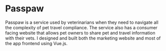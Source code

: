 <ImageZoom
  src="/projects/passpaw/site-1.png"
  alt="Screenshot of the Passpaw website"
/>

# Passpaw

<ProjectDetail title="Role" description="Designer + Engineer" />
<ProjectDetail title="Time" description="2024 ↔ present" />
<ProjectDetail
  title="Tools"
  description="Figma, Framer, Vue.js, Nest, TailwindCSS, shadcn"
/>
<ProjectDetail
  title="See live"
  description="passpaw.com"
  link="https://passpaw.com/"
/>

Passpaw is a service used by veterinarians when they need to navigate all the complexity of pet travel compliance. The service also has a consumer facing website that allows pet owners to share pet and travel information with their vets. I designed and built both the marketing website and most of the app frontend using Vue.js.

<ImageZoom
  src="/projects/passpaw/app-1.png"
  alt="Screenshot of Passpaw app showing a dashboard with all tasks and applications"
/>

<ImageZoom
  src="/projects/passpaw/app-2.png"
  alt="Screenshot of Passpaw app showing all tasks related to a travel application"
/>

<ImageZoom
  src="/projects/passpaw/app-3.png"
  alt="Screenshot of Passpaw app showing a form for entering travel information"
/>

<TwoColumnImage
  src="/projects/passpaw/app-4.png"
  alt="Screenshot of Passpaw app on mobile showing a welcome screen for pet owners"
  title="Pet Owners"
  description="Pet owners have a different version of the app tailored for helping them fill out the information the veterinarians need."
/>

<TwoColumnImage
  src="/projects/passpaw/app-5.png"
  alt="Screenshot of Passpaw app on mobile showing a list of pets to select from"
  title="Pet Selection"
  description="Pet owners can choose which of their pets is travelling with them."
  side="right"
/>

<TwoColumnImage
  src="/projects/passpaw/app-6.png"
  alt="Screenshot of Passpaw app on mobile showing a success screen"
  title="All done"
  description="Once the owners complete all the steps, the information gets sent back to the vets for review."
/>
